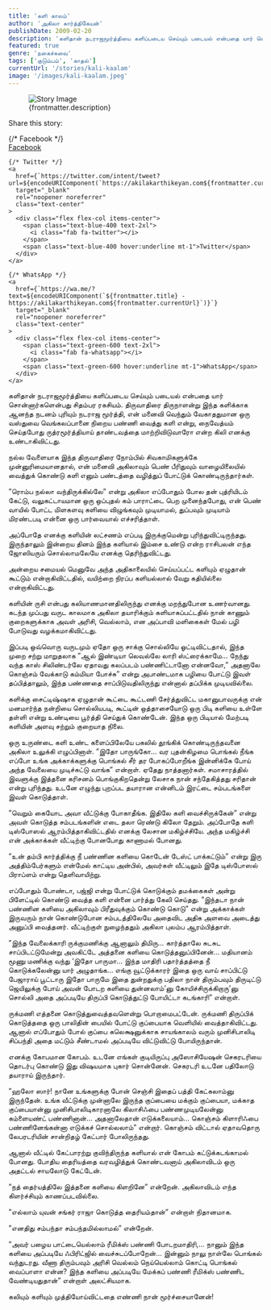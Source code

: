 ```yaml
---
title: 'களி காலம்'
author: 'அகிலா கார்த்திகேயன்'
publishDate: 2009-02-20
description: 'களிதான் நடராஜமூர்த்தியை களிப்படைய செய்யும் படையல் என்பதை யார் சொன்னார்களென்பது சிதம்பர ரகசியம்...'
featured: true
genre: 'நகைச்சுவை'
tags: ['குடும்பம்', 'காதல்']
currentUrl: '/stories/kali-kaalam'
image: '/images/kali-kaalam.jpeg'
---
```

<figure>
  <img src={frontmatter.image} alt="Story Image" class="w-full rounded-lg shadow-lg" />
  <figcaption class="text-gray-600 text-sm mt-2">{frontmatter.description}</figcaption>
</figure>
<div class="mt-6">
  <p class="text-lg font-bold">Share this story:</p>
  <div class="flex space-x-6 justify-start mt-4">
    {/* Facebook */}
    <a
      href={`https://www.facebook.com/sharer/sharer.php?u=${encodeURIComponent(`https://akilakarthikeyan.com${frontmatter.currentUrl}`)}`}
      target="_blank"
      rel="noopener noreferrer"
      class="text-center"
    >
      <div class="flex flex-col items-center">
        <span class="text-blue-600 text-2xl">
          <i class="fab fa-facebook"></i>
        </span>
        <span class="text-blue-600 hover:underline mt-1">Facebook</span>
      </div>
    </a>

    {/* Twitter */}
    <a
      href={`https://twitter.com/intent/tweet?url=${encodeURIComponent(`https://akilakarthikeyan.com${frontmatter.currentUrl}`)}&text=${encodeURIComponent(frontmatter.title)}`}
      target="_blank"
      rel="noopener noreferrer"
      class="text-center"
    >
      <div class="flex flex-col items-center">
        <span class="text-blue-400 text-2xl">
          <i class="fab fa-twitter"></i>
        </span>
        <span class="text-blue-400 hover:underline mt-1">Twitter</span>
      </div>
    </a>

    {/* WhatsApp */}
    <a
      href={`https://wa.me/?text=${encodeURIComponent(`${frontmatter.title} - https://akilakarthikeyan.com${frontmatter.currentUrl}`)}`}
      target="_blank"
      rel="noopener noreferrer"
      class="text-center"
    >
      <div class="flex flex-col items-center">
        <span class="text-green-600 text-2xl">
          <i class="fab fa-whatsapp"></i>
        </span>
        <span class="text-green-600 hover:underline mt-1">WhatsApp</span>
      </div>
    </a>

   
  </div>
</div>


களிதான் நடராஜமூர்த்தியை களிப்படைய செய்யும் படையல் என்பதை யார் சொன்னார்களென்பது சிதம்பர ரகசியம். திருவாதிரை திருநாளன்று இந்த களிக்காக ஆனந்த நடனம் புரியும் நடராஜ மூர்த்தி, என் மனைவி வெந்தும் வேகாததுமான ஒரு வஸ்துவை வெங்கலப்பானை நிறைய பண்ணி வைத்து களி என்று, நைவேத்யம் செய்தபோது ருத்ரமூர்த்தியாய் தாண்டவத்தை மாற்றிவிடுவாரோ என்ற கிலி எனக்கு உண்டாகிவிட்டது.

நல்ல வேளையாக இந்த திருவாதிரை நோம்பில் சிவகாமிகளுக்கே முன்னுரிமையானதால், என் மனைவி அகிலாவும் பெண் பீரிதுவும் வாழையிலையில் வைத்துக் கொண்டு களி எனும் பண்டத்தை வழித்துப் போட்டுக் கொண்டிருந்தார்கள்.

”ரொம்ப நல்லா வந்திருக்கில்லே” என்று அகிலா எப்போதும் போல தன் புத்ரியிடம் கேட்டு, வலுகட்டாயமான ஒரு ஒப்புதல் கம் பாராட்டை பெற முனைந்தபோது, என் பெண் வாயில் போட்ட மிளகளவு களியை விழுங்கவும் முடியாமல், துப்பவும் முடியாம் மிரண்டபடி என்னை ஒரு பார்வையால் எச்சரித்தாள்.

அப்போதே எனக்கு களியின் லட்சணம் எப்படி இருக்குமென்று புரிந்துவிட்டிருந்தது. இருந்தாலும் இன்றைய தினம் இந்த களியால் இம்சை உண்டு என்ற ராசிபலன் எந்த ஜோஸியரும் சொல்லாமலேயே எனக்கு தெரிந்துவிட்டது.

அன்றைய சமையல் மெனுவே அந்த அதிகாலையில் செய்யப்பட்ட களியும் ஏழுதான் கூட்டும் என்றாகிவிட்டதில், வயிற்றை நிரப்ப களியல்லால் வேறு கதியில்லை என்றாகிவிட்டது.

களியின் ருசி என்பது கலியாணமானதிலிருந்து எனக்கு மறந்துபோன உணர்வானது. கடந்த முப்பது வருட காலமாக அகிலா தயாரிக்கும் களியாகப்பட்டதில் நான் காணும் குறைகளுக்காக அவள் அரிசி, வெல்லாம், என அப்பாவி மளிகைகள் மேல் பழி போடுவது வழக்கமாகிவிட்டது.

இப்படி ஒவ்வொரு வருடமும் ஏதோ ஒரு சாக்கு சொல்லியே ஓட்டிவிட்டதால், இந்த முறை சற்று மாறுதலாக ”ஆல் இண்டியா லெவல்லே லாரி ஸ்ட்ரைக்காமே… நேந்து வந்த காஸ் சிலிண்டர்லே ஏதாவது கலப்படம் பண்ணிட்டானோ என்னவோ,” அதனாலே கொஞ்சம் வேக்காடு கம்மியா போச்சு” என்று அபாண்டமாக பழியை போட்டு இவள் தப்பித்தாலும், இந்த பண்ணதை சாப்பிடுவதிலிருந்து என்னால் தப்பிக்க முடியவில்லை.

களிக்கு சைட்டிஷ்ஷாக ஏழுதான் கூட்டை கூட்டணி சேர்த்துவிட்ட மகானுபாவருக்கு என் மனமார்ந்த நன்றியை சொல்லியபடி, கூட்டின் ஒத்தாசையோடு ஒரு பிடி களியை உள்ளே தள்ளி என்று உண்டியை பூர்த்தி செய்துக் கொண்டேன். இந்த ஒரு பிடியால் மேற்படி களியின் அளவு சற்றும் குறையாத நிலை.

ஒரு உருண்டை களி உண்ட களைப்பிலேயே பகலில் தூங்கிக் கொண்டிருந்தவனை அகிலா உலுக்கி எழுப்பினாள்.
”இதோ பாருங்கோ… வர புதன்கிழமை பொங்கல் நீங்க எப்போ உங்க அக்காக்களுக்கு பொங்கல் சீர் தர போகப்போறீங்க இன்னிக்கே போய் அந்த வேலையை முடிச்சுட்டு வாங்க” என்றாள்.
ஏதேது நாத்தனார்கள். சமாசாரத்தில் இவளுக்கு இத்தனை கரிசனம் பொங்குகிறதென்று லேசாக நான் சந்தேகித்தது சரிதான் என்று புரிந்தது. உடனே எழுந்து புறப்பட தயாரான என்னிடம் இரட்டை சம்படங்களை இவள் கொடுத்தாள்.

”வெறும் கையோட அவா வீட்டுக்கு போகாதீங்க. இதிலே களி வைச்சிருக்கேன்” என்று அவள் கொடுத்த சம்படங்களின் எடை தலா ரெண்டு கிலோ தேறும். அப்போதே களி டிஸ்போஸல் ஆரம்பித்தாகிவிட்டதில் எனக்கு லேசான மகிழ்ச்சியே. அந்த மகிழ்ச்சி என் அக்காக்கள் வீட்டிற்கு போனபோது காணாமல் போனது.

”உன் தம்பி கார்த்திக்கு நீ பண்ணின களியை கொடேன் டேஸ்ட் பாக்கட்டும்” என்று இரு அத்திம்பேர்களும் என்மேல் காட்டிய அன்பில், அவர்கள் வீட்டிலும் இதே டிஸ்போஸல் பிராப்ளம் என்று தெளிவாயிற்று.

எப்போதும் போண்டா, பஜ்ஜி என்று போட்டுக் கொடுக்கும் தமக்கைகள் அன்று பிளேட்டில் கொண்டு வைத்த களி என்னை பார்த்து கேலி செய்தது.
”இந்தடா நான் பண்ணின களியை அகிலாவும் பிரீதுவுக்கும் கொண்டு கொடு” என்று அக்காக்கள் இருவரும் நான் கொண்டுபோன சம்படத்திலேயே அதைவிட அதிக அளவை அடைத்து அனுப்பி வைத்தனர். வீட்டிற்குள் நுழைந்ததும் அகிலா புலம்ப ஆரம்பித்தாள்.

”இந்த வேலைக்காரி ருக்குமணிக்கு ஆனாலும் திமிரு… கார்த்தாலே சுடசுட சாப்பிடட்டுமேன்று அவகிட்டே அத்தனை களியை கொடுத்தனுப்பினேன்… மதியானம் மூணு மணிக்கு வந்து ‘இதோ பாருமா… இந்த மாதிரி பதார்த்தத்தை நீ கொடுக்கலேன்னு யார் அழுதாங்க… எங்கு வூட்டுக்காரர் இதை ஒரு வாய் சாப்பிட்டு பேஜாராய் பூட்டாரு இதோ பாருமே இதை துன்றதுக்கு பதிலா நான் திரும்பவும் திருடிட்டு ஜெயிலுக்கு போய் அவன் போடற களியை துன்னலாம்’னு கோயிச்சிருக்கிறாரு’னு சொல்லி அதை அப்படியே திருப்பி கொடுத்துட்டு போயிட்டா கடங்காரி” என்றாள்.

ருக்மணி எத்தனை கொடுத்துவைத்தவளென்று பொறாமைபட்டேன்.
ருக்மணி திருப்பிக் கொடுத்ததை ஒரு பாலிதின் பையில் போட்டு குப்பையாக வெளியில் வைத்தாகிவிட்டது. ஆனால் எப்போதும் போல் குப்பை கலெக்ஷனுக்காக சாயங்காலம் வரும் முனிசிபாலிடி சிப்பந்தி அதை மட்டும் சீண்டாமல் அப்படியே விட்டுவிட்டு போயிருந்தான்.

எனக்கு கோபமான கோபம். உடனே எங்கள் குடியிருப்பு அஸோசியேஷன் செகரடரியை தொடர்பு கொண்டு இது விஷயமாக புகார் சொன்னேன். செகரடரி உடனே பதிலோடு தயாராய் இருந்தார்.

”ஹலோ ஸார்! நானே உங்களுக்கு போன் செஞ்சி இதைப் பத்தி கேட்கலாம்னு இருந்தேன். உங்க வீட்டுக்கு முன்னாலே இருந்த குப்பையை மக்கும் குப்பையா, மக்காத குப்பையான்னு முனிசிபாலிடிகாரனாலே கிலாசிஃபை பண்ணமுடியலேன்னு கம்ளையண்ட் பண்ணினான்… அதனாலேதான் எடுக்கலையாம்… கொஞ்சம் கிளாரிஃபை பண்ணினேங்கன்னா எடுக்கச் சொல்லலாம்” என்றார். கொஞ்சம் விட்டால் ஏதாவதொரு லேபரடரியின் சான்றிதழ் கேட்பார் போலிருந்தது.

ஆனால் வீட்டில் கேட்பாரற்று குவிந்திருந்த களியால் என் கோபம் கட்டுக்கடங்காமல் போனது. போதிய தைரியத்தை வரவழித்துக் கொண்டவனாய் அகிலாவிடம் ஒரு அதட்டல் சாயலோடு கேட்டேன்.

”நத் தைர்யத்திலே இத்தனை களியை கிளறினே” என்றேன். அகிலாவிடம் எந்த கிளர்ச்சியும் காணப்படவில்லை.

”எல்லாம் யுவன் சங்கர் ராஜா கொடுத்த தைரியம்தான்” என்றாள் நிதானமாக.

”எனதிது சம்பந்தா சம்பந்தமில்லாமல்” என்றேன்.

”அவர் பழைய பாட்டையெல்லாம் ரீமிக்ஸ் பண்ணி போடறமாதிரி,… நானும் இந்த களியை அப்படியே ஃபிரிட்ஜில் வைச்சுடப்போறேன்… இன்னும் நாலு நாள்லே பொங்கல் வந்துடரது. வீணா திரும்பவும் அரிசி வெல்லம் நெய்யெல்லாம் கொட்டி பொங்கல் வைப்பாளா என்ன? இந்த களியை அப்படியே மேக்கப் பண்ணி ரீமிக்ஸ் பண்ணிட வேண்டியதுதான்” என்றாள் அலட்சியமாக.

கலியும் களியும் முத்தியோய்விட்டதை எண்ணி நான் மூர்ச்சையானேன்!